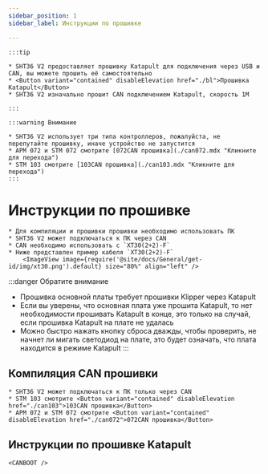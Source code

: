 ```yaml
---
sidebar_position: 1
sidebar_label: Инструкции по прошивке

---
```



    :::tip

    * SHT36 V2 предоставляет прошивку Katapult для подключения через USB и CAN, вы можете прошить её самостоятельно
    * <Button variant="contained" disableElevation href="./bl">Прошивка Katapult</Button>
    * SHT36 V2 изначально прошит CAN подключением Katapult, скорость 1M

    :::

    :::warning Внимание

    * SHT36 V2 использует три типа контроллеров, пожалуйста, не перепутайте прошивку, иначе устройство не запустится
    * APM 072 и STM 072 смотрите [072CAN прошивка](./can072.mdx "Кликните для перехода")
    * STM 103 смотрите [103CAN прошивка](./can103.mdx "Кликните для перехода")
    :::


# Инструкции по прошивке

    * Для компиляции и прошивки прошивки необходимо использовать ПК
    * SHT36 V2 может подключаться к ПК через CAN
    * CAN необходимо использовать с `XT30(2+2)-F`
    * Ниже представлен пример кабеля `XT30(2+2)-F`
        <ImageView image={require('@site/docs/General/get-id/img/xt30.png').default} size="80%" align="left" />

:::danger Обратите внимание
* Прошивка основной платы требует прошивки Klipper через Katapult
* Если вы уверены, что основная плата уже прошита Katapult, то нет необходимости прошивать Katapult в конце, это только на случай, если прошивка Katapult на плате не удалась
* Можно быстро нажать кнопку сброса дважды, чтобы проверить, не начнет ли мигать светодиод на плате, это будет означать, что плата находится в режиме Katapult
:::

## Компиляция CAN прошивки

    * SHT36 V2 может подключаться к ПК только через CAN
    * STM 103 смотрите <Button variant="contained" disableElevation href="./can103">103CAN прошивка</Button>
    * APM 072 и STM 072 смотрите <Button variant="contained" disableElevation href="./can072">072CAN прошивка</Button>

## Инструкции по прошивке Katapult
    
    <CANBOOT />